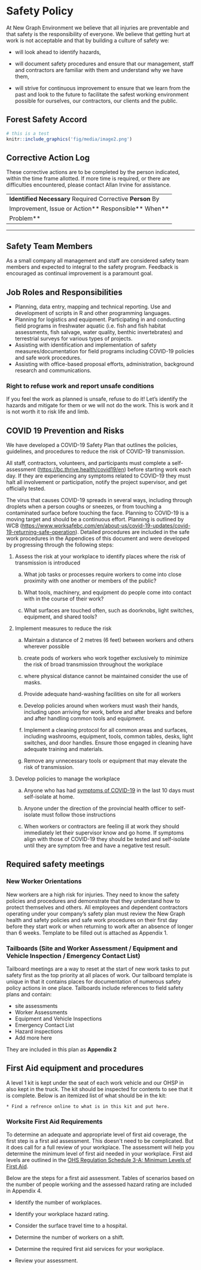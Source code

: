 # Safety Policy 
 
At New Graph Environment we believe that all injuries are preventable 
and that safety is the responsibility of everyone. We believe that 
getting hurt at work is not acceptable and that by building a culture of 
safety we: 
 
-   will look ahead to identify hazards, 
 
-   will document safety procedures and ensure that our management, 
    staff and contractors are familiar with them and understand why we 
    have them, 
 
-   will strive for continuous improvement to ensure that we learn from 
    the past and look to the future to facilitate the safest working 
    environment possible for ourselves, our contractors, our clients and 
    the public. 
 
## Forest Safety Accord 

```r
# this is a test
knitr::include_graphics('fig/media/image2.png')
```


## Corrective Action Log 
 
These corrective actions are to be completed by the person indicated, 
within the time frame allotted. If more time is required, or there are 
difficulties encountered, please contact Allan Irvine for assistance. 
 
  ------------------------------------------------------------------------- 
  **Identified Necessary  **Required Corrective   **Person        **By 
  Improvement, Issue or   Action**                Responsible**   When** 
  Problem**                                                        
  ----------------------- ----------------------- --------------- --------- 
                                                                   
 
                                                                   
 
                                                                   
 
                                                                   
  ------------------------------------------------------------------------- 
 
## Safety Team Members 
 
As a small company all management and staff are considered safety team 
members and expected to integral to the safety program. Feedback is 
encouraged as continual improvement is a paramount goal. 
 
## Job Roles and Responsibilities 
* Planning, data entry, mapping and technical reporting. Use and development of scripts in R and other programming languages.
* Planning for logistics and equipment. Participating in and conducting field programs in freshwater aquatic (i.e. fish and fish habitat assessments, fish salvage, water quality, benthic invertebrates) and terrestrial surveys for various types of projects.
* Assisting with identification and implementation of safety measures/documentation for field programs including COVID-19 policies and safe work procedures.
* Assisting with office-based proposal efforts, administration, background research and communications.

### Right to refuse work and report unsafe conditions {#right-to-refuse-work-and-report-unsafe-conditions .Style1} 
 
If you feel the work as planned is unsafe, refuse to do it! Let's 
identify the hazards and mitigate for them or we will not do the work. 
This is work and it is not worth it to risk life and limb. 
 
## COVID 19 Prevention and Risks 
 
We have developed a COVID-19 Safety Plan that outlines the policies, 
guidelines, and procedures to reduce the risk of COVID-19 transmission. 
 
All staff, contractors, volunteers, and participants must complete a 
self-assessment (<https://bc.thrive.health/covid19/en>) before starting 
work each day. If they are experiencing any symptoms related to COVID-19 
they must halt all involvement or participation, notify the project 
supervisor, and get officially tested. 
 
The virus that causes COVID-19 spreads in several ways, including 
through droplets when a person coughs or sneezes, or from touching a 
contaminated surface before touching the face. Planning to COVID-19 is a 
moving target and should be a continuous effort. Planning is outlined by 
WCB 
(<https://www.worksafebc.com/en/about-us/covid-19-updates/covid-19-returning-safe-operation>). 
Detailed procedures are included in the safe work procedures in the 
Appendices of this document and were developed by progressing through 
the following steps: 
 
1.  Assess the risk at your workplace to identify places where the risk 
    of transmission is introduced 
 
    a.  What job tasks or processes require workers to come into close 
        proximity with one another or members of the public? 
 
    b.  What tools, machinery, and equipment do people come into contact 
        with in the course of their work? 
 
    c.  What surfaces are touched often, such as doorknobs, light 
        switches, equipment, and shared tools? 
 
2.  Implement measures to reduce the risk 
 
    a.  Maintain a distance of 2 metres (6 feet) between workers and 
        others wherever possible 
 
    b.  create pods of workers who work together exclusively to minimize 
        the risk of broad transmission throughout the workplace 
 
    c.  where physical distance cannot be maintained consider the use of 
        masks. 
 
    d.  Provide adequate hand-washing facilities on site for all workers 
 
    e.  Develop policies around when workers must wash their hands, 
        including upon arriving for work, before and after breaks and 
        before and after handling common tools and equipment. 
 
    f.  Implement a cleaning protocol for all common areas and surfaces, 
        including washrooms, equipment, tools, common tables, desks, 
        light switches, and door handles. Ensure those engaged in 
        cleaning have adequate training and materials. 
 
    g.  Remove any unnecessary tools or equipment that may elevate the 
        risk of transmission. 
 
3.  Develop policies to manage the workplace 
 
    a.  Anyone who has had [symptoms of 
        COVID-19](http://www.bccdc.ca/health-info/diseases-conditions/covid-19/about-covid-19/symptoms) 
        in the last 10 days must self-isolate at home. 
 
    b.  Anyone under the direction of the provincial health officer to 
        self-isolate must follow those instructions 
 
    c.  When workers or contractors are feeling ill at work they should 
        immediately let their supervisor know and go home. If symptoms 
        align with those of COVID-19 they should be tested and 
        self-isolate until they are symptom free and have a negative 
        test result. 
 
## Required safety meetings 
 
### New Worker Orientations  {#new-worker-orientations .Style1} 
 
New workers are a high risk for injuries. They need to know the safety 
policies and procedures and demonstrate that they understand how to 
protect themselves and others. All employees and dependent contractors 
operating under your company's safety plan must review the New Graph 
health and safety policies and safe work procedures on their first day 
before they start work or when returning to work after an absence of 
longer than 6 weeks. Template to be filled out is attached as Appendix 
1. 
 
### Tailboards (Site and Worker Assessment / Equipment and Vehicle Inspection / Emergency Contact List) {#tailboards-site-and-worker-assessment-equipment-and-vehicle-inspection-emergency-contact-list .Style1} 
 
Tailboard meetings are a way to reset at the start of new work tasks to  put safety first as the top priority at all places of work. Our tailboard template is unique in that it contains places for documentation of numerous safety policy actions in one place. Tailboards include references to field safety plans and contain:

  * site assessments
  * Worker Assessments
  * Equipment and Vehicle Inspections 
  * Emergency Contact List
  * Hazard inspections
  * Add more here
  
They are included in this plan as **Appendix 2** 
 
## First Aid equipment and procedures 

A level 1 kit is kept under the seat of each work vehicle and our OHSP in also kept in the truck. The kit should be inspected for contents to see that it is complete. Below is an itemized list of what should be in the kit:


    * Find a refrence online to what is in this kit and put here.
 
### Worksite First Aid Requirements {#worksite-first-aid-requirements .Style1} 
 
To determine an adequate and appropriate level of first aid coverage, 
the first step is a first aid assessment. This doesn\'t need to be 
complicated. But it does call for a full review of your workplace. The 
assessment will help you determine the minimum level of first aid needed 
in your workplace. First aid levels are outlined in the [OHS Regulation 
Schedule 3-A: Minimum Levels of First 
Aid](https://www.worksafebc.com/en/law-policy/occupational-health-safety/searchable-ohs-regulation/ohs-regulation/part-03-rights-and-responsibilities#Schedule3A). 
 
Below are the steps for a first aid assessment. Tables of scenarios 
based on the number of people working and the assessed hazard rating are 
included in Appendix 4. 
 
-   Identify the number of workplaces. 
 
-   Identify your workplace hazard rating. 
 
-   Consider the surface travel time to a hospital. 
 
-   Determine the number of workers on a shift. 
 
-   Determine the required first aid services for your workplace. 
 
-   Review your assessment. 
 

